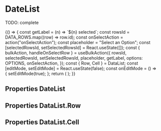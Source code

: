 


<Meta title="Composite components/DataList" component={DataList} />

# DateList

TODO: complete

<Preview>
  <Story name="default" parameters={{ decorators: [withKnobs, withA11y] }}>
    {() => {
      const getLabel = (n) => `${n} selected`;
      const rowsId = DATA_ROWS.map((row) => row.id);
      const onSelectAction = action("onSelectAction");
      const placeholder = "Select an Option";
      const [selectedRowsId, setSelectedRowsId] = React.useState([]);
      const { bulkAction, handleOnSelectRow } = useBulkAction({
        rowsId,
        selectedRowsId,
        setSelectedRowsId,
        placeholder,
        getLabel,
        options: OPTIONS,
        onSelectAction,
      });
      const { Row, Cell } = DataList;
      const [editMode, setEditMode] = React.useState(false);
      const onEditMode = () => {
        setEditMode(true);
      };
      return (
        <DataList
          ruled
          editMode={editMode}
          onEditMode={onEditMode}
          skeleton={boolean("skeleton", false)}
          bulkAction={bulkAction}
          selectedRowsId={selectedRowsId}
          onSelectRow={handleOnSelectRow}
        >
          {DATA_ROWS.map((row, index) => (
            <Row
              key={index}
              id={row.id}
              onClick={action("OnClick Row")}
              onChange={handleOnSelectRow}
            >
              <Cell width={60}>
                <Text>{row.order}</Text>
              </Cell>
              <Cell alignRight width={40}>
                <Text>{row.date}</Text>
              </Cell>
              <Cell width={60} trimText>
                <Text>{row.buyer}</Text>
              </Cell>
              <Cell width={40} alignRight>
                <Text>{row.total}</Text>
              </Cell>
              <Cell width={100}>
                <Text>{row.products}</Text>
              </Cell>
              <Cell width="auto" extraPadding>
                <Text>{row.payment}</Text>
              </Cell>
              <Cell width="auto" extraPadding>
                <Text>{row.shipping}</Text>
              </Cell>
            </Row>
          ))}
        </DataList>
      );
    }}
  </Story>
</Preview>

## Properties DateList

<Props of={DataList} />

## Properties DataList.Row

<Props of={DataList.Row} />

## Properties DataList.Cell

<Props of={DataList.Cell} />
